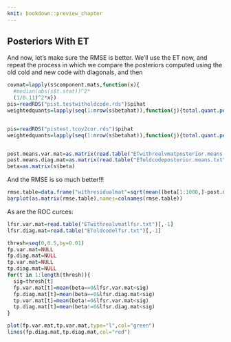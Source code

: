 ```yaml
---
knit: bookdown::preview_chapter
---
```


## Posteriors With ET
And now, let's make sure the RMSE is better. We'll use the ET now, and repeat the process in which we compare the posteriors computed using the old cold and new code with diagonals, and then 

```r
covmat=lapply(s$component.mats,function(x){
  #median(abs(s$t.stat))^2*
  (1/0.11)^2*x})
pis=readRDS("pist.testwitholdcode.rds")$pihat
weightedquants=lapply(seq(1:nrow(s$betahat)),function(j){total.quant.per.snp(j,covmat,b.gp.hat=s$t.stat,se.gp.hat = s$sebetahat/s$sebetahat,pis,A="EToldcode",checkpoint = FALSE)})


pis=readRDS("pistest.tcov2cor.rds")$pihat
weightedquants=lapply(seq(1:nrow(s$betahat)),function(j){total.quant.per.snp.with.vmat(j,covmat,b.gp.hat=s$t.stat,var.mat = cov2cor(s$var.mat),pis,A="ETwithrealvmat",checkpoint = FALSE)})


post.means.var.mat=as.matrix(read.table("ETwithrealvmatposterior.means.txt")[,-1])*as.matrix(s$sebetahat)
post.means.diag.mat=as.matrix(read.table("EToldcodeposterior.means.txt")[,-1])*as.matrix(s$sebetahat)
beta=as.matrix(s$beta)
```

And the RMSE is so much better!!!

```r
rmse.table=data.frame("withresidualmat"=sqrt(mean((beta[1:1000,]-post.means.var.mat[1:1000,])^2)),"diagresiduals"=sqrt(mean((beta[1:1000,]-post.means.diag.mat[1:1000,])^2)))
barplot(as.matrix(rmse.table),names=colnames(rmse.table))
```

As are the ROC curces:

```r

lfsr.var.mat=read.table("ETwithrealvmatlfsr.txt")[,-1]
lfsr.diag.mat=read.table("EToldcodelfsr.txt")[,-1]

thresh=seq(0,0.5,by=0.01)
fp.var.mat=NULL
fp.diag.mat=NULL
tp.var.mat=NULL
tp.diag.mat=NULL
for(t in 1:length(thresh)){
  sig=thresh[t]
  fp.var.mat[t]=mean(beta==0&lfsr.var.mat<sig)
  fp.diag.mat[t]=mean(beta==0&lfsr.diag.mat<sig)
  tp.var.mat[t]=mean(beta!=0&lfsr.var.mat<sig)
  tp.diag.mat[t]=mean(beta!=0&lfsr.diag.mat<sig)
}

plot(fp.var.mat,tp.var.mat,type="l",col="green")
lines(fp.diag.mat,tp.diag.mat,col="red")
```
